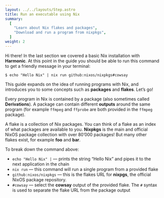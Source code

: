 ```yaml
---
layout: ../../layouts/Step.astro
title: Run an executable using Nix
summary:
  [
    "Learn about Nix flakes and packages",
    "Download and run a program from nixpkgs",
  ]
weight: 2
---
```



Hi there! In the last section we covered a basic Nix installation with
**Harmonic**. At this point in the guide you should be able to run
this command to get a friendly message in your terminal:

```
$ echo "Hello Nix" | nix run github:nixos/nixpkgs#cowsay
```

This guide expands on the idea of running programs with Nix, and
introduces you to some concepts such as **packages** and
**flakes**. Let’s go!

Every program in Nix is contained by a package (also sometimes called
**Derivations**). A package can contain different **outputs** around
the same program (for example `ffmpeg` and `ffprobe` are both provided
in the `ffmpeg` package).

A flake is a collection of Nix packages. You can think of a flake as
an index of what packages are available to you. **Nixpkgs** is the
main and official NixOS package collection with over 80’000 packages!
But many other flakes exist, for example **foo** and **bar**.

To break down the command above:

- `echo "Hello Nix" |` — prints the string “Hello Nix” and pipes it to
  the next application in the chain
- `nix run` — this command will run a single program from a provided
  flake
- `github:nixos/nixpkgs` — this is the flakes URL for **nixpgs**, the
  official NixOS package repository.
- `#cowsay` — select the **cowsay** output of the provided flake. The
  `#` syntax is used to separate the flake URL from the package output
